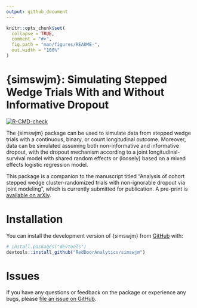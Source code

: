 ```yaml
---
output: github_document
---
```


<!-- README.md is generated from README.Rmd. Please edit that file -->

```r
knitr::opts_chunk$set(
  collapse = TRUE,
  comment = "#>",
  fig.path = "man/figures/README-",
  out.width = "100%"
)
```

# {simswjm}: Simulating Stepped Wedge Trials With and Without Informative Dropout

<!-- badges: start -->
[![R-CMD-check](https://github.com/RedDoorAnalytics/simswjm/actions/workflows/R-CMD-check.yaml/badge.svg)](https://github.com/RedDoorAnalytics/simswjm/actions/workflows/R-CMD-check.yaml)
<!-- badges: end -->

The {simswjm} package can be used to simulate data from stepped wedge trials with a continuous, binary, or count longitudinal outcome.
Moreover, data can be simulated assuming both non-informative and informative dropout, with the dropout mechanism according to a joint longitudinal-survival model with shared random effects or (loosely) based on a mixed effects logistic regression model.

This package is a companion to the manuscript titled "Analysis of cohort stepped wedge cluster-randomized trials with non-ignorable dropout via joint modeling", which is currently submitted for publication.
A pre-print is [available on arXiv](https://arxiv.org/abs/2404.14840).

# Installation

You can install the development version of {simswjm} from [GitHub](https://github.com/RedDoorAnalytics/simswjm) with:

``` r
# install.packages("devtools")
devtools::install_github("RedDoorAnalytics/simswjm")
```

# Issues

If you have any questions or feedback on the package or experience any bugs, please [file an issue on GitHub](https://github.com/RedDoorAnalytics/simswjm/issues).
